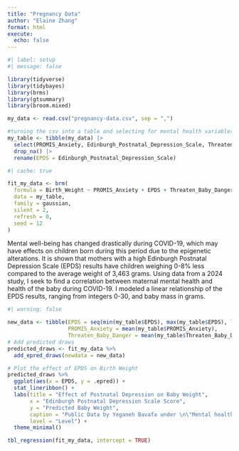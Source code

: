 ```yaml
---
title: "Pregnancy Data"
author: "Elaine Zhang"
format: html
execute: 
  echo: false
---
```


```r
#| label: setup
#| message: false

library(tidyverse)
library(tidybayes)
library(brms)
library(gtsummary)
library(broom.mixed)
```

```r
my_data <- read.csv("pregnancy-data.csv", sep = ",")

#turning the csv into a table and selecting for mental health variables. Got rid of data with missing values and renamed EPDS
my_table <- tibble(my_data) |>
  select(PROMIS_Anxiety, Edinburgh_Postnatal_Depression_Scale, Threaten_Baby_Danger, Birth_Weight) |>
  drop_na() |>
  rename(EPDS = Edinburgh_Postnatal_Depression_Scale)
```

```r
#| cache: true

fit_my_data <- brm(
  formula = Birth_Weight ~ PROMIS_Anxiety + EPDS + Threaten_Baby_Danger,
  data = my_table,
  family = gaussian,
  silent = 2,
  refresh = 0,
  seed = 12
)
```
Mental well-being has changed drastically during COVID-19, which may have effects on children born during this period due to the epigenetic alterations. It is shown that mothers with a high Edinburgh Postnatal Depression Scale (EPDS) results have children weighing 0-8% less compared to the average weight of 3,463 grams. Using data from a 2024 study, I seek to find a correlation between maternal mental health and health of the baby during COVID-19. I modeled a linear relationship of the EPDS results, ranging from integers 0-30, and baby mass in grams.
```r
#| warning: false

new_data <- tibble(EPDS = seq(min(my_table$EPDS), max(my_table$EPDS), length.out = 100),
                   PROMIS_Anxiety = mean(my_table$PROMIS_Anxiety),
                   Threaten_Baby_Danger = mean(my_table$Threaten_Baby_Danger))
# Add predicted draws
predicted_draws <- fit_my_data %>%
  add_epred_draws(newdata = new_data)

# Plot the effect of EPDS on Birth Weight
predicted_draws %>%
  ggplot(aes(x = EPDS, y = .epred)) +
  stat_lineribbon() +
  labs(title = "Effect of Postnatal Depression on Baby Weight",
       x = "Edinburgh Postnatal Depression Scale Score",
       y = "Predicted Baby Weight",
       caption = "Public Data by Yeganeh Bavafa under \n\"Mental health in the pregnancy during the COVID-19\"",
       level = "Level") +
  theme_minimal()
```

```r
tbl_regression(fit_my_data, intercept = TRUE)
```

